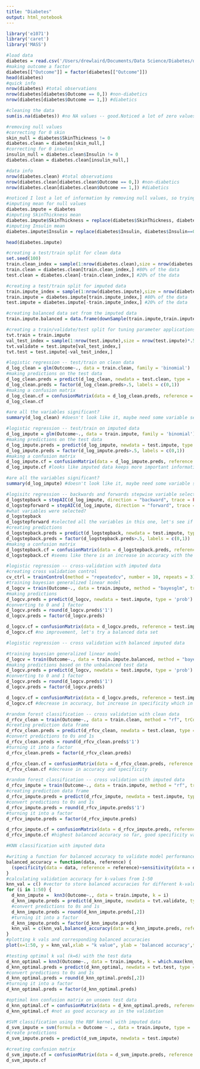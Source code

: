```yaml
---
title: "Diabetes"
output: html_notebook
---
```


```r
library('e1071')
library('caret')
library('MASS')
```

```r
#load data
diabetes = read.csv('/Users/drewlaird/Documents/Data Science/Diabetes/diabetes.csv')
#making outcome a factor
diabetes[["Outcome"]] = factor(diabetes[["Outcome"]])
head(diabetes)
#quick info
nrow(diabetes) #total observations
nrow(diabetes[diabetes$Outcome == 0,]) #non-diabetics
nrow(diabetes[diabetes$Outcome == 1,]) #diabetics
```

```r
#cleaning the data
sum(is.na(diabetes)) #no NA values -- good.Noticed a lot of zero values for SkinThickness and Insulin, assuming these are NA values, not entirely sure if it's possible to have 0 insulin or not though.

#removing null values
#correcting for 0 skin
skin_null = diabetes$SkinThickness != 0
diabetes.clean = diabetes[skin_null,]
#correcting for 0 insulin
insulin_null = diabetes.clean$Insulin != 0
diabetes.clean = diabetes.clean[insulin_null,]

#data info
nrow(diabetes.clean) #total observations
nrow(diabetes.clean[diabetes.clean$Outcome == 0,]) #non-diabetics
nrow(diabetes.clean[diabetes.clean$Outcome == 1,]) #diabetics
```

```r
#noticed I lost a lot of information by removing null values, so trying different set of data
#imputing mean for null values
diabetes.impute = diabetes
#imputing SkinThickness mean
diabetes.impute$SkinThickness = replace(diabetes$SkinThickness, diabetes$SkinThickness==0, mean(diabetes[diabetes$SkinThickness!=0,]$SkinThickness))
#imputing Insulin mean
diabetes.impute$Insulin = replace(diabetes$Insulin, diabetes$Insulin==0, mean(diabetes[diabetes$Insulin!=0,]$Insulin))

head(diabetes.impute)
```


```r
#creating a test/train split for clean data
set.seed(100)
train.clean_index = sample(1:nrow(diabetes.clean),size = nrow(diabetes.clean)*.8, replace = FALSE)
train.clean = diabetes.clean[train.clean_index,] #80% of the data
test.clean = diabetes.clean[-train.clean_index,] #20% of the data

#creating a test/train split for imputed data
train.impute_index = sample(1:nrow(diabetes.impute),size = nrow(diabetes.impute)*.8, replace = FALSE)
train.impute = diabetes.impute[train.impute_index,] #80% of the data
test.impute = diabetes.impute[-train.impute_index,] #20% of the data

#creating balanced data set from the imputed data
train.impute.balanced = data.frame(downSample(train.impute,train.impute$Outcome)[1:9])

#creating a train/validate/test split for tuning parameter applications
tvt.train = train.impute
val_test_index = sample(1:nrow(test.impute),size = nrow(test.impute)*.5, replace = FALSE)
tvt.validate = test.impute[val_test_index,]
tvt.test = test.impute[-val_test_index,]

```

```r
#logistic regression -- test/train on clean data
d_log_clean = glm(Outcome~., data = train.clean, family = 'binomial')
#making predictions on the test data
d_log_clean.preds = predict(d_log_clean, newdata = test.clean, type = 'response')
d_log_clean.preds = factor(d_log_clean.preds>.5, labels = c(0,1))
#making a confusion matrix
d_log_clean.cf = confusionMatrix(data = d_log_clean.preds, reference = test.clean$Outcome)
d_log_clean.cf

#are all the variables significant?
summary(d_log_clean) #doesn't look like it, maybe need some variable selection
```

```r
#logistic regression -- test/train on imputed data
d_log_impute = glm(Outcome~., data = train.impute, family = 'binomial')
#making predictions on the test data
d_log_impute.preds = predict(d_log_impute, newdata = test.impute, type = 'response')
d_log_impute.preds = factor(d_log_impute.preds>.5, labels = c(0,1))
#making a confusion matrix
d_log_impute.cf = confusionMatrix(data = d_log_impute.preds, reference = test.impute$Outcome)
d_log_impute.cf #looks like imputed data keeps more important information

#are all the variables significant?
summary(d_log_impute) #doesn't look like it, maybe need some variable selection
```

```r
#logisitc regression -- backwards and forwards stepwise variable selection
d_logstepback = stepAIC(d_log_impute, direction = "backward", trace = FALSE)
d_logstepforward = stepAIC(d_log_impute, direction = "forward", trace = FALSE)
#what variables were selected?
d_logstepback
d_logstepforward #selected all the variables in this one, let's see if there's a diff
#creating predictions
d_logstepback.preds = predict(d_logstepback, newdata = test.impute, type = 'response')
d_logstepback.preds = factor(d_logstepback.preds>.5, labels = c(0,1))
#making a confusion matrix
d_logstepback.cf = confusionMatrix(data = d_logstepback.preds, reference = test.impute$Outcome)
d_logstepback.cf #seems like there is an increase in accuracy with the additional variables so we'll keep

```


```r
#logistic regression -- cross-validation with imputed data
#creating cross validation control
cv_ctrl = trainControl(method = "repeatedcv", number = 10, repeats = 3)
#training bayesian generalized linear model 
d_logcv = train(Outcome~., data = train.impute, method = "bayesglm", trControl = cv_ctrl)
#making predictions
d_logcv.preds = predict(d_logcv, newdata = test.impute, type = 'prob')
#converting to 0 and 1 factor
d_logcv.preds = round(d_logcv.preds$'1')
d_logcv.preds = factor(d_logcv.preds)

d_logcv.cf = confusionMatrix(data = d_logcv.preds, reference = test.impute$Outcome)
d_logcv.cf #no improvement, let's try a balanced data set
```

```r
#logistic regression -- cross validation with balanced imputed data

#training bayesian generalized linear model 
d_logcv = train(Outcome~., data = train.impute.balanced, method = "bayesglm", trControl = cv_ctrl)
#making predictions based on the unbalanced test data
d_logcv.preds = predict(d_logcv, newdata = test.impute, type = 'prob')
#converting to 0 and 1 factor
d_logcv.preds = round(d_logcv.preds$'1')
d_logcv.preds = factor(d_logcv.preds)

d_logcv.cf = confusionMatrix(data = d_logcv.preds, reference = test.impute$Outcome)
d_logcv.cf #decrease in accuracy, but increase in specificity which in this case might be more desirable

```

```r
#random forest classification -- cross validation with clean data
d_rfcv_clean = train(Outcome~., data = train.clean, method = "rf", trControl = cv_ctrl)
#creating prediction data frame
d_rfcv_clean.preds = predict(d_rfcv_clean, newdata = test.clean, type = 'prob')
#convert predictions to 0s and 1s
d_rfcv_clean.preds = round(d_rfcv_clean.preds$'1')
#turning it into a factor
d_rfcv_clean.preds = factor(d_rfcv_clean.preds)

d_rfcv_clean.cf = confusionMatrix(data = d_rfcv_clean.preds, reference = test.clean$Outcome)
d_rfcv_clean.cf #decrease in accuracy and specificity
```

```r
#random forest classification -- cross validation with imputed data
d_rfcv_impute = train(Outcome~., data = train.impute, method = "rf", trControl = cv_ctrl)
#creating prediction data frame
d_rfcv_impute.preds = predict(d_rfcv_impute, newdata = test.impute, type = 'prob')
#convert predictions to 0s and 1s
d_rfcv_impute.preds = round(d_rfcv_impute.preds$'1')
#turning it into a factor
d_rfcv_impute.preds = factor(d_rfcv_impute.preds)

d_rfcv_impute.cf = confusionMatrix(data = d_rfcv_impute.preds, reference = test.impute$Outcome)
d_rfcv_impute.cf #highest balanced accuracy so far, good specificity value
```

```r
#KNN classification with imputed data

#writing a function for balanced accuracy to validate model performance
balanced_accuracy = function(data, reference) {
  (specificity(data = data, reference = reference)+sensitivity(data = data, reference = reference))/2
}
#calculating validation accuracy for k-values from 1-50
knn_val = c() #vector to store balanced accuracies for different k-values
for (i in 1:50) {
  d_knn_impute =  knn3(Outcome~., data = train.impute, k = i)
  d_knn_impute.preds = predict(d_knn_impute, newdata = tvt.validate, type = 'prob')
  #convert predictions to 0s and 1s
  d_knn_impute.preds = round(d_knn_impute.preds[,2])
  #turning it into a factor
  d_knn_impute.preds = factor(d_knn_impute.preds)
  knn_val = c(knn_val,balanced_accuracy(data = d_knn_impute.preds, reference = tvt.validate$Outcome))
}
#plotting k vals and corresponding balanced accuracies
plot(x=1:50, y = knn_val,xlab = "k value", ylab = 'balanced accuracy',type = 'h',main = 'KNN balanced accuracies for different k values')

#testing optimal k val (k=6) with the test data
d_knn_optimal = knn3(Outcome~., data = train.impute, k = which.max(knn_val))
d_knn_optimal.preds = predict(d_knn_optimal, newdata = tvt.test, type = 'prob')
#convert predictions to 0s and 1s
d_knn_optimal.preds = round(d_knn_optimal.preds[,2])
#turning it into a factor
d_knn_optimal.preds = factor(d_knn_optimal.preds)

#optimal knn confusion matrix on unseen test data
d_knn_optimal.cf = confusionMatrix(data = d_knn_optimal.preds, reference = tvt.test$Outcome)
d_knn_optimal.cf #not as good accuracy as in the validation
```

```r
#SVM classification using the RBF kernel with imputed data
d_svm_impute = svm(formula = Outcome ~ ., data = train.impute, type = 'C-classification', kernel = 'radial')
#create predictions
d_svm_impute.preds = predict(d_svm_impute, newdata = test.impute)

#creating confusion matrix
d_svm_impute.cf = confusionMatrix(data = d_svm_impute.preds, reference = test.impute$Outcome)
d_svm_impute.cf
```
